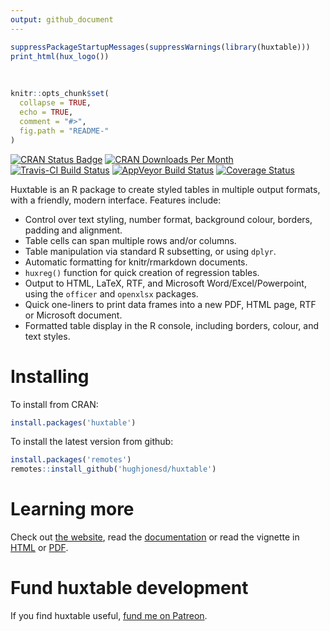 ```yaml
---
output: github_document
---
```


```r
suppressPackageStartupMessages(suppressWarnings(library(huxtable)))
print_html(hux_logo())

```

<!-- README.md is generated from README.Rmd. Please edit that file -->
<br>

```r
knitr::opts_chunk$set(
  collapse = TRUE,
  echo = TRUE,
  comment = "#>",
  fig.path = "README-"
)
```



[![CRAN Status Badge](http://www.r-pkg.org/badges/version/huxtable)](https://cran.r-project.org/package=huxtable)
[![CRAN Downloads Per Month](http://cranlogs.r-pkg.org/badges/huxtable)](https://CRAN.R-project.org/package=huxtable)
[![Travis-CI Build Status](https://travis-ci.org/hughjonesd/huxtable.svg?branch=master)](https://travis-ci.org/hughjonesd/huxtable)
[![AppVeyor Build Status](https://ci.appveyor.com/api/projects/status/github/hughjonesd/huxtable?branch=master&svg=true)](https://ci.appveyor.com/project/hughjonesd/huxtable)
[![Coverage Status](https://img.shields.io/codecov/c/github/hughjonesd/huxtable/master.svg)](https://codecov.io/github/hughjonesd/huxtable?branch=master)

Huxtable is an R package to create styled tables in multiple output formats, with a friendly, modern interface. Features include:

* Control over text styling, number format, background colour, borders, padding and alignment.
* Table cells can span multiple rows and/or columns.
* Table manipulation via standard R subsetting, or using `dplyr`. 
* Automatic formatting for knitr/rmarkdown documents.
* `huxreg()` function for quick creation of regression tables.
* Output to HTML, LaTeX, RTF, and Microsoft Word/Excel/Powerpoint, using the `officer` 
  and `openxlsx` packages. 
* Quick one-liners to print data frames into a new PDF, HTML page, RTF or Microsoft document.
* Formatted table display in the R console, including borders, colour, and text styles.

# Installing

To install from CRAN:

```r
install.packages('huxtable')
```

To install the latest version from github: 

```r
install.packages('remotes')
remotes::install_github('hughjonesd/huxtable')
```

# Learning more

Check out [the website](https://hughjonesd.github.io/huxtable/), read the
[documentation](https://hughjonesd.github.io/huxtable/reference/index.html) or 
read the vignette in [HTML](https://hughjonesd.github.io/huxtable/huxtable.html) 
or [PDF](https://hughjonesd.github.io/huxtable/huxtable.pdf).

# Fund huxtable development

If you find huxtable useful, [fund me on Patreon](https://www.patreon.com/bePatron?u=19572369).

